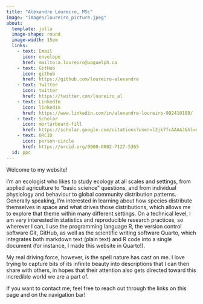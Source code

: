 ```yaml
---
title: "Alexandre Loureiro, MSc"
image: "images/loureiro_picture.jpeg"
about:
  template: jolla
  image-shape: round
  image-width: 15em
  links: 
    - text: Email
      icon: envelope
      href: mailto:a.loureiro@uoguelph.ca
    - text: GitHub
      icon: github
      href: https://github.com/loureiro-alexandre
    - text: Twitter
      icon: twitter
      href: https://twitter.com/loureiro_al
    - text: LinkedIn
      icon: linkedin
      href: https://www.linkedin.com/in/alexandre-loureiro-992410188/
    - text: Scholar
      icon: mortarboard-fill
      href: https://scholar.google.com/citations?user=l2jk7fcAAAAJ&hl=en
    - text: ORCID
      icon: person-circle
      href: https://orcid.org/0000-0002-7127-5365
  id: ppc
---
```


:::{#ppc}
Welcome to my website! 

I'm an ecologist who likes to study ecology at all scales and settings, from applied agriculture to "basic science" questions, and from individual physiology and behaviour to global community distribution patterns. Generally speaking, I'm interested in learning about how species distribute themselves in space and what drives those distributions, which allows me to explore that theme within many different settings. On a technical level, I am very interested in statistics and reproducible research practices, so wherever I can, I use the programming language R, the version control software Git, GitHub, as well as the scientific writing software Quarto, which integrates both markdown text (plain text) and R code into a single document (for instance, I made this website in Quarto!).

My real driving force, however, is the spell nature has cast on me. I love trying to capture bits of its infinite beauty into descriptions that I can then share with others, in hopes that their attention also gets directed toward this incredible world we are a part of.

If you want to contact me, feel free to reach out through the links on this page and on the navigation bar!
:::